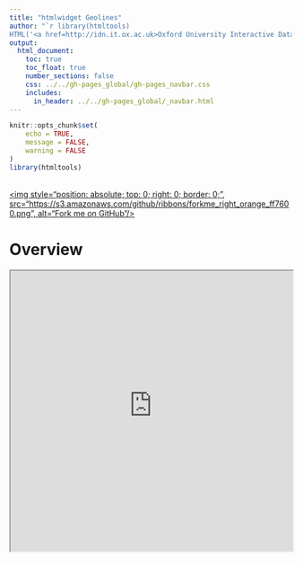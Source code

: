```yaml
---
title: "htmlwidget Geolines"
author: "`r library(htmltools)
HTML('<a href=http://idn.it.ox.ac.uk>Oxford University Interactive Data Network</a>')`"
output: 
  html_document:
    toc: true
    toc_float: true
    number_sections: false
    css: ../../gh-pages_global/gh-pages_navbar.css
    includes:
      in_header: ../../gh-pages_global/_navbar.html
---
```

```r
knitr::opts_chunk$set(
	echo = TRUE,
	message = FALSE,
	warning = FALSE
)
library(htmltools)
```

<a href="https://github.com/ox-it/OxfordIDN_htmlwidgets/tree/gh-pages/geovis/Geolines" target="blank">  
<img style="position: absolute; top: 0; right: 0; border: 0;",
             src="https://s3.amazonaws.com/github/ribbons/forkme_right_orange_ff7600.png",
             alt="Fork me on GitHub"/>
</a>

# Overview

<iframe src="https://livedataoxford.shinyapps.io/geolines_shinyhtmlwidget_template_geo_lines_map/" width="100%" height="500px"/> 


```r
library(oidnChaRts)
geo_lines_map(data_geo_lines_map, 
              library = "leaflet")
```

# Example data

For these examples we will use the `data_geo_lines_map` data.frame from the `oidnChaRts` library:

```r
library(oidnChaRts)
head(data_geo_lines_map)
```

This dataset was generated by randomly sampling a set of letters sent between European migrants to the US during the 20th Century, and adding a random offset to the date column. In general, your data should be designed to be as similar as possible to this:

- sender.location: String describing the send location (city, house, etc)
- sender.latitude: Decimal latitude of the send location
- sender.longitude: Decimal longitude of the send location
- receiver.location: String describing the send location (city, house, etc)
- receiver.latitude: Decimal latitude of the receive locaiton
- receiver.longitude: Decimal longitude of the receive locaiton
- date: Date sent
- journey: Concatenation of the send/receive locations, allows for quick de-duplication of data.
- number.of.letters: Useful column for adding information to popups on geolines, or the line width.

# Tutorial Overview

We will create interactive maps with the following data overlaid:

- Journeys between locations will be referred to as "geolines" and are the shortest distances between the points on Earth (see [great circle distance](https://en.wikipedia.org/wiki/Great-circle_distance) for more information).
- End points of the journeys (send and receive locations) will be referred to as "termini"

# Leaflet

Maps built with `leaflet` need a map to be "instantiated" and for map tiles to be set, the default map looks like this:

```r
library(leaflet)
leaflet() %>%
  addTiles()
```

Leaflet isn't able to compute great circles on its own, we therefore use the great `geosphere` library to compute intermediatry points along the great arcs between send and receive locations. Please note we're using `dplyr` and `%>%` to handily extract the send/receive locations, you may need to refer to other tutorials to understand this.

```r
library(geosphere)
library(dplyr)
geo_lines <- gcIntermediate(
  data_geo_lines_map %>%
  select(sender.longitude, sender.latitude),
  data_geo_lines_map %>%
  select(receiver.longitude, receiver.latitude),
  sp = TRUE, # SpatialLines are what Leaflet wants
  addStartEnd = TRUE, # By default this is FALSE, and would be inaccurate
  n = 50 # number of intermediate points
  )
## Individual geolines are SpatialLines, if you're interested in how they look uncomment the line below
## attributes(geo_lines[1])
```

The `geo_lines` object can now be provided to `addPolylines` and visualised on our map:

```r
leaflet() %>%
  addTiles() %>%
  addPolylines(data = geo_lines)
```

The above visualisation is very unattractive because multiple lines have been placed upon one another, and there are a lot of journies! We'll use `sample_frac` to sample 30% of the journies

```r
sample_journies <- data_geo_lines_map %>%
  group_by(sender.latitude, sender.longitude, receiver.latitude, receiver.longitude) %>%
  mutate(total.letters = sum(number.of.letters)) %>%
  ungroup() %>%
  select(-number.of.letters, -date) %>%
  unique() %>%
  sample_frac(0.3)
sample_geo_lines <- gcIntermediate(
  sample_journies %>%
  select(sender.longitude, sender.latitude),
  sample_journies %>%
  select(receiver.longitude, receiver.latitude),
  sp = TRUE, # SpatialLines are what Leaflet wants
  addStartEnd = TRUE, # By default this is FALSE, and would be inaccurate
  n = 50 # number of intermediate points
  )
```

There are `r nrow(data_geo_lines_map) - nrow(unique_journies)` fewer lines on the map, and some beautification of the lines makes them easier to distinguish:

```r
leaflet() %>%
  addTiles() %>%
  addPolylines(data = sample_geo_lines,
               color = "#2c7bb6",
               weight = 4)
```

## End-points

To differentiate between send and receive points, a useful metaphor is as follows:

- Filled circles for receive points
- Closed circles for send points
- Closed circles with a separate colour 

Using `dplyr`, we can compute the groups of points described above:

```r
library(tidyr) # using for separate
send_receive_points <- sample_journies %>%
  mutate(send = paste(sender.latitude, sender.longitude)) %>%
  mutate(receive = paste(receiver.latitude, receiver.longitude)) %>%
  select(send, receive) %>%
  unique()

both_s_and_r <- send_receive_points %>%
  filter(send %in% receive) %>%
  select(-receive) %>%
  unique()

only_send <- send_receive_points %>%
  filter(!send %in% receive) %>%
  select(-receive) %>%
  filter(!send %in% both_s_and_r$send) %>%
  unique() %>%
  separate(send, c('Latitude', 'Longitude'), sep=" ", convert = TRUE)

only_receive <- send_receive_points %>%
  filter(!receive %in% send) %>%
  select(-send) %>%
  filter(!receive %in% both_s_and_r$send) %>%
  unique() %>%
  separate(receive, c('Latitude', 'Longitude'), sep=" ", convert = TRUE)

both_s_and_r <- both_s_and_r %>%
  separate(send, c('Latitude', 'Longitude'), sep=" ", convert = TRUE)
```

These may then be provided to the `leaflet` map as different markers:

```r
leaflet() %>%
  addTiles() %>%
  addPolylines(data = sample_geo_lines, color = "#2c7bb6", opacity = 0.2) %>%
  addCircleMarkers(
    data = only_send,
    fill = FALSE,
    stroke = TRUE,
    # fillColor = "red",
    color = "#1b9e77",
    radius = 4,
    weight = 2
  ) %>%
  addCircleMarkers(
    data = only_receive,
    fill = TRUE,
    stroke = FALSE,
    fillColor = "#d95f02",
    color = "#d95f02",
    fillOpacity = 0.7,
    opacity = 0.7,
    radius = 5
  ) %>%
  addCircleMarkers(
    data = both_s_and_r,
    fill = TRUE,
    stroke = FALSE,
    fillColor = "#7570b3",
    color = "#7570b3",
    fillOpacity = 0.7,
    opacity = 0.7,
    radius = 5
  )
```

## End-points legends

It's necessary to create a custom legend for 

# Plotly

Plotly provides the ability to create a variety of maps, and is often a good choice of library because it provides a number of "on-screen" tools. However, due to a [Null Island](https://en.wikipedia.org/wiki/Null_Island) issue Plotly cannot be used to create effective geolines maps as of January 2017. For the interested party, the issue has been raised here - https://github.com/ropensci/plotly/issues/731.

However, it is still useful to cover the steps required to build such a chart. We first initialise a plotly-geo object with `plot_geo`, and as is generally the case with `plotly` objects, use `layout` to modify the map projection:

```r
library(plotly)
plot_geo() %>%
  layout(geo = list(projection = list(type = "mercator")))
```

Geolines are added to `plotly` maps via the `add_segments` function, however note the additional lines to Null Island just off west coast of Africa

```r
plot_geo() %>%
  layout(geo = list(projection = list(type = "mercator"))) %>%
  add_segments(data = data_geo_lines_map,
               x = ~sender.longitude, xend = ~receiver.longitude,
               y = ~sender.latitude, yend = ~receiver.latitude)
```


# highcharts

Highcharts provides support for mapping! The following minimal example shows how to create a world map using 

```r
# library(highcharter)
# library(dplyr)
# library(httr)
# library(jsonlite)
# 
# world <- content(GET("http://code.highcharts.com/mapdata/custom/world-palestine-highres.geo.json"))
# # is text
# world <- fromJSON(world, simplifyVector = FALSE)
# 
# highchart(type = "map") %>%
#   hc_chart(backgroundColor = "#161C20") %>% 
#   hc_add_series(mapData = world, showInLegend = FALSE, nullColor = "#424242",
#                 borderWidth = 0)
```

```r
# hcmap("countries/us/us-ca-all") %>%
#   hc_title(text = "California")
```


